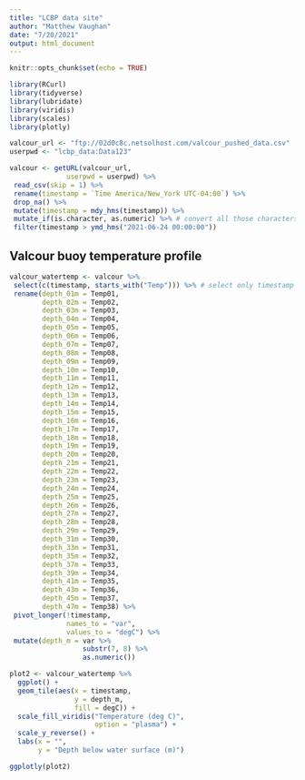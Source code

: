 ```yaml
---
title: "LCBP data site"
author: "Matthew Vaughan"
date: "7/20/2021"
output: html_document
---
```


```r
knitr::opts_chunk$set(echo = TRUE)

library(RCurl)
library(tidyverse)
library(lubridate)
library(viridis)
library(scales)
library(plotly)

valcour_url <- "ftp://02d0c8c.netsolhost.com/valcour_pushed_data.csv"
userpwd <- "lcbp_data:Data123"

valcour <- getURL(valcour_url, 
              userpwd = userpwd) %>%
 read_csv(skip = 1) %>%
 rename(timestamp = `Time America/New_York UTC-04:00`) %>%
 drop_na() %>%
 mutate(timestamp = mdy_hms(timestamp)) %>%
 mutate_if(is.character, as.numeric) %>% # convert all those characters to numeric
 filter(timestamp > ymd_hms("2021-06-24 00:00:00"))
```

## Valcour buoy temperature profile


```r
valcour_watertemp <- valcour %>%
 select(c(timestamp, starts_with("Temp"))) %>% # select only timestamp and TempXY columns
 rename(depth_01m = Temp01,
        depth_02m = Temp02,
        depth_03m = Temp03,
        depth_04m = Temp04,
        depth_05m = Temp05,
        depth_06m = Temp06,
        depth_07m = Temp07,
        depth_08m = Temp08,
        depth_09m = Temp09,
        depth_10m = Temp10,
        depth_11m = Temp11,
        depth_12m = Temp12,
        depth_13m = Temp13,
        depth_14m = Temp14,
        depth_15m = Temp15,
        depth_16m = Temp16,
        depth_17m = Temp17,
        depth_18m = Temp18,
        depth_19m = Temp19,
        depth_20m = Temp20,
        depth_21m = Temp21,
        depth_22m = Temp22,
        depth_23m = Temp23,
        depth_24m = Temp24,
        depth_25m = Temp25,
        depth_26m = Temp26,
        depth_27m = Temp27,
        depth_28m = Temp28,
        depth_29m = Temp29,
        depth_31m = Temp30,
        depth_33m = Temp31,
        depth_35m = Temp32,
        depth_37m = Temp33,
        depth_39m = Temp34,
        depth_41m = Temp35,
        depth_43m = Temp36,
        depth_45m = Temp37,
        depth_47m = Temp38) %>%
 pivot_longer(!timestamp,
              names_to = "var",
              values_to = "degC") %>%
 mutate(depth_m = var %>%
                  substr(7, 8) %>%
                  as.numeric())

plot2 <- valcour_watertemp %>%
  ggplot() +
  geom_tile(aes(x = timestamp,
                y = depth_m,
                fill = degC)) +
  scale_fill_viridis("Temperature (deg C)",
                     option = "plasma") +
  scale_y_reverse() +
  labs(x = "",
       y = "Depth below water surface (m)")

ggplotly(plot2)
```

